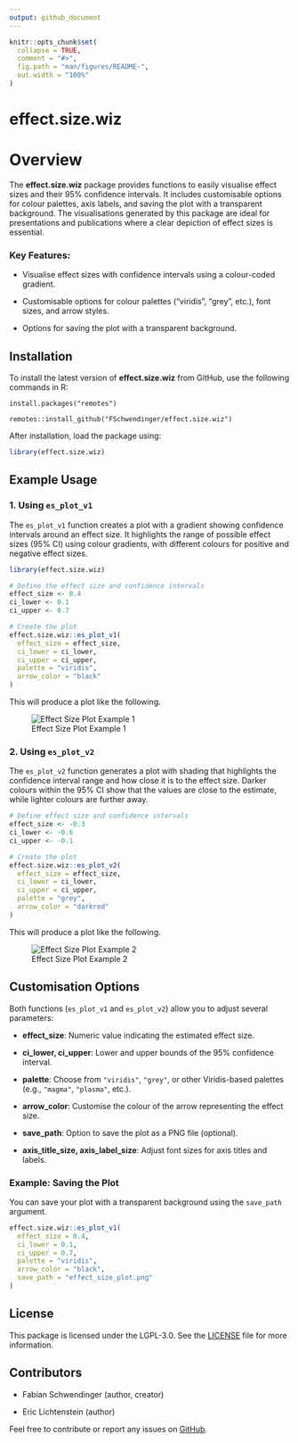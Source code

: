 ```yaml
---
output: github_document
---
```


<!-- README.md is generated from README.Rmd. Please edit that file -->

```r
knitr::opts_chunk$set(
  collapse = TRUE,
  comment = "#>",
  fig.path = "man/figures/README-",
  out.width = "100%"
)
```

# effect.size.wiz

# Overview

The **effect.size.wiz** package provides functions to easily visualise effect sizes and their 95% confidence intervals. It includes customisable options for colour palettes, axis labels, and saving the plot with a transparent background. The visualisations generated by this package are ideal for presentations and publications where a clear depiction of effect sizes is essential.

### Key Features:

-   Visualise effect sizes with confidence intervals using a colour-coded gradient.

-   Customisable options for colour palettes ("viridis", "grey", etc.), font sizes, and arrow styles.

-   Options for saving the plot with a transparent background.

## Installation

To install the latest version of **effect.size.wiz** from GitHub, use the following commands in R:

`install.packages("remotes")`

`remotes::install_github("FSchwendinger/effect.size.wiz")`

After installation, load the package using:

```r
library(effect.size.wiz)
```

## Example Usage

### 1. Using `es_plot_v1`

The `es_plot_v1` function creates a plot with a gradient showing confidence intervals around an effect size. It highlights the range of possible effect sizes (95% CI) using colour gradients, with different colours for positive and negative effect sizes.

```r
library(effect.size.wiz)

# Define the effect size and confidence intervals
effect_size <- 0.4
ci_lower <- 0.1
ci_upper <- 0.7

# Create the plot
effect.size.wiz::es_plot_v1(
  effect_size = effect_size,
  ci_lower = ci_lower,
  ci_upper = ci_upper,
  palette = "viridis",
  arrow_color = "black"
)
```

This will produce a plot like the following.

![Effect Size Plot Example 1](man/figures/example_v1.png)

### 2. Using `es_plot_v2`

The `es_plot_v2` function generates a plot with shading that highlights the confidence interval range and how close it is to the effect size. Darker colours within the 95% CI show that the values are close to the estimate, while lighter colours are further away.

```r
# Define effect size and confidence intervals
effect_size <- -0.3
ci_lower <- -0.6
ci_upper <- -0.1

# Create the plot
effect.size.wiz::es_plot_v2(
  effect_size = effect_size,
  ci_lower = ci_lower,
  ci_upper = ci_upper,
  palette = "grey",
  arrow_color = "darkred"
)
```

This will produce a plot like the following.

![Effect Size Plot Example 2](man/figures/example_v2.png)

## Customisation Options

Both functions (`es_plot_v1` and `es_plot_v2`) allow you to adjust several parameters:

-   **effect_size**: Numeric value indicating the estimated effect size.

-   **ci_lower, ci_upper**: Lower and upper bounds of the 95% confidence interval.

-   **palette**: Choose from `"viridis"`, `"grey"`, or other Viridis-based palettes (e.g., `"magma"`, `"plasma"`, etc.).

-   **arrow_color**: Customise the colour of the arrow representing the effect size.

-   **save_path**: Option to save the plot as a PNG file (optional).

-   **axis_title_size, axis_label_size**: Adjust font sizes for axis titles and labels.

### Example: Saving the Plot

You can save your plot with a transparent background using the `save_path` argument.

```r
effect.size.wiz::es_plot_v1(
  effect_size = 0.4,
  ci_lower = 0.1,
  ci_upper = 0.7,
  palette = "viridis",
  arrow_color = "black",
  save_path = "effect_size_plot.png"
)
```

## License

This package is licensed under the LGPL-3.0. See the [LICENSE](LICENSE) file for more information.

## Contributors

-   Fabian Schwendinger (author, creator)

-   Eric Lichtenstein (author)

Feel free to contribute or report any issues on [GitHub](https://github.com/FSchwendinger/effect.size.wiz).
